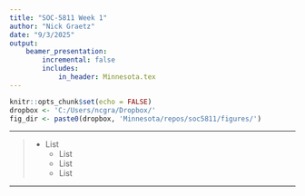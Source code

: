 ```yaml
---
title: "SOC-5811 Week 1"
author: "Nick Graetz"
date: "9/3/2025"
output: 
    beamer_presentation:
        incremental: false
        includes: 
            in_header: Minnesota.tex
---
```


```r
knitr::opts_chunk$set(echo = FALSE)
dropbox <- 'C:/Users/ncgra/Dropbox/'
fig_dir <- paste0(dropbox, 'Minnesota/repos/soc5811/figures/')
```

---

\frametitle{Title}

>- List
>    - \textbf{Chapter 1.} List
>    - \textbf{Chapter 2.} List
>    - \textbf{Chapter 3.} List

---
